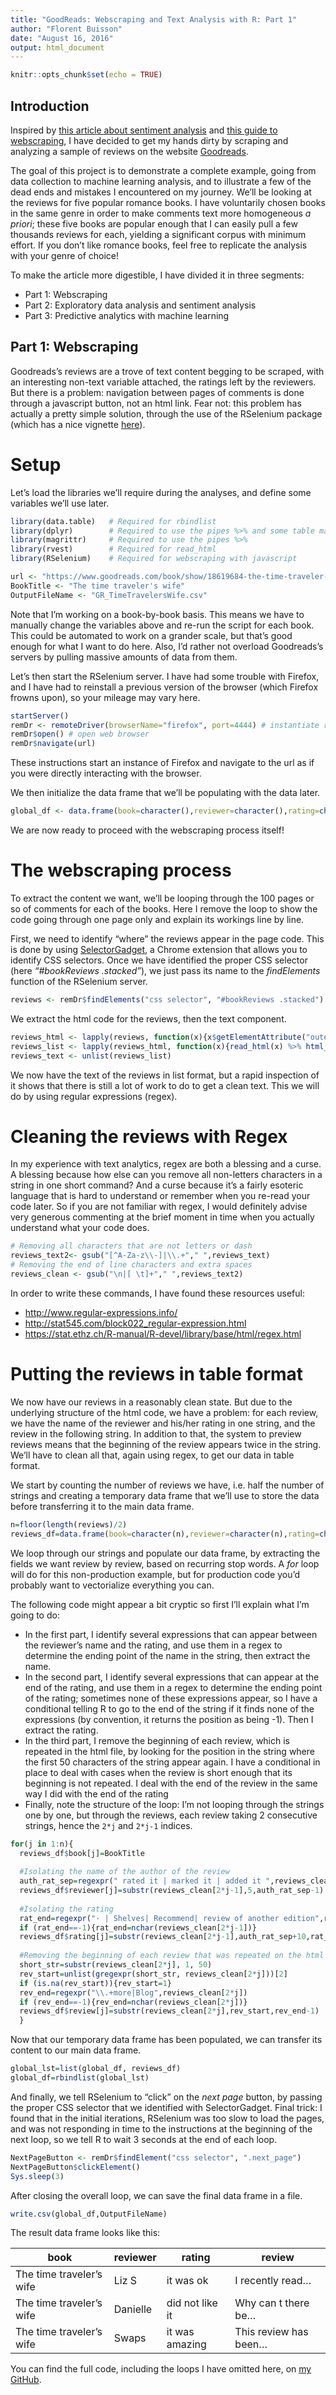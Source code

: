 ```yaml
---
title: "GoodReads: Webscraping and Text Analysis with R: Part 1"
author: "Florent Buisson"
date: "August 16, 2016"
output: html_document
---
```


```r
knitr::opts_chunk$set(echo = TRUE)
```

## Introduction

Inspired by [this article about sentiment analysis](http://varianceexplained.org/r/yelp-sentiment/) and [this guide to webscraping](http://zevross.com/blog/2015/05/19/scrape-website-data-with-the-new-r-package-rvest/), I have decided to get my hands dirty by scraping and analyzing a sample of reviews on the website [Goodreads](goodreads.com).


The goal of this project is to demonstrate a complete example, going from data collection to machine learning analysis, and to illustrate a few of the dead ends and mistakes I encountered on my journey. We'll be looking at the reviews for five popular romance books. I have voluntarily chosen books in the same genre in order to make comments text more homogeneous *a priori*; these five books are popular enough that I can easily pull a few thousands reviews for each, yielding a significant corpus with minimum effort. If you don't like romance books, feel free to replicate the analysis with your genre of choice!


To make the article more digestible, I have divided it in three segments:

* Part 1: Webscraping
* Part 2: Exploratory data analysis and sentiment analysis
* Part 3: Predictive analytics with machine learning


## Part 1: Webscraping

Goodreads's reviews are a trove of text content begging to be scraped, with an interesting non-text variable attached, the ratings left by the reviewers. But there is a problem: navigation between pages of comments is done through a javascript button, not an html link. Fear not: this problem has actually a pretty simple solution, through the use of the RSelenium package (which has a nice vignette [here](https://cran.r-project.org/web/packages/RSelenium/vignettes/RSelenium-basics.html)). 

# Setup

Let's load the libraries we'll require during the analyses, and define some variables we'll use later.

```r
library(data.table)   # Required for rbindlist
library(dplyr)        # Required to use the pipes %>% and some table manipulation commands
library(magrittr)     # Required to use the pipes %>%
library(rvest)        # Required for read_html
library(RSelenium)    # Required for webscraping with javascript

url <- "https://www.goodreads.com/book/show/18619684-the-time-traveler-s-wife#other_reviews"
BookTitle <- "The time traveler's wife"
OutputFileName <- "GR_TimeTravelersWife.csv"
```

Note that I'm working on a book-by-book basis. This means we have to manually change the variables above and re-run the script for each book. This could be automated to work on a grander scale, but that's good enough for what I want to do here. Also, I'd rather not overload Goodreads's servers by pulling massive amounts of data from them. 

Let's then start the RSelenium server. I have had some trouble with Firefox, and I have had to reinstall a previous version of the browser (which Firefox frowns upon), so your mileage may vary here. 

```r
startServer()
remDr <- remoteDriver(browserName="firefox", port=4444) # instantiate remote driver to connect to Selenium Server
remDr$open() # open web browser
remDr$navigate(url)

```

These instructions start an instance of Firefox and navigate to the url as if you were directly interacting with the browser. 

We then initialize the data frame that we'll be populating with the data later.

```r
global_df <- data.frame(book=character(),reviewer=character(),rating=character(),review=character(), stringsAsFactors = F)
```

We are now ready to proceed with the webscraping process itself!

# The webscraping process

To extract the content we want, we'll be looping through the 100 pages or so of comments for each of the books. Here I remove the loop to show the code going through one page only and explain its workings line by line. 

First, we need to identify "where" the reviews appear in the page code. This is done by using [SelectorGadget](http://selectorgadget.com/), a Chrome extension that allows you to identify CSS selectors. Once we have identified the proper CSS selector (here *"#bookReviews .stacked"*), we just pass its name to the *findElements* function of the RSelenium server. 

```r
reviews <- remDr$findElements("css selector", "#bookReviews .stacked")
```

We extract the html code for the reviews, then the text component. 

```r
reviews_html <- lapply(reviews, function(x){x$getElementAttribute("outerHTML")[[1]]})
reviews_list <- lapply(reviews_html, function(x){read_html(x) %>% html_text()} )
reviews_text <- unlist(reviews_list)
```

We now have the text of the reviews in list format, but a rapid inspection of it shows that there is still a lot of work to do to get a clean text. This we will do by using regular expressions (regex).

# Cleaning the reviews with Regex

In my experience with text analytics, regex are both a blessing and a curse. A blessing because how else can you remove all non-letters characters in a string in one short command? And a curse because it's a fairly esoteric language that is hard to understand or remember when you re-read your code later. So if you are not familiar with regex, I would definitely advise very generous commenting at the brief moment in time when you actually understand what your code does. 

```r
# Removing all characters that are not letters or dash
reviews_text2<- gsub("[^A-Za-z\\-]|\\.+"," ",reviews_text)
# Removing the end of line characters and extra spaces
reviews_clean <- gsub("\n|[ \t]+"," ",reviews_text2)  
```

In order to write these commands, I have found these resources useful:

* [http://www.regular-expressions.info/](http://www.regular-expressions.info/)
* [http://stat545.com/block022_regular-expression.html](http://stat545.com/block022_regular-expression.html)
* [https://stat.ethz.ch/R-manual/R-devel/library/base/html/regex.html](https://stat.ethz.ch/R-manual/R-devel/library/base/html/regex.html)

# Putting the reviews in table format

We now have our reviews in a reasonably clean state. But due to the underlying structure of the html code, we have a problem: for each review, we have the name of the reviewer and his/her rating in one string, and the review in the following string. In addition to that, the system to preview reviews means that the beginning of the review appears twice in the string. We'll have to clean all that, again using regex, to get our data in table format.

We start by counting the number of reviews we have, i.e. half the number of strings and creating a temporary data frame that we'll use to store the data before transferring it to the main data frame. 

```r
n=floor(length(reviews)/2)
reviews_df=data.frame(book=character(n),reviewer=character(n),rating=character(n),review=character(n), stringsAsFactors = F)
```

We loop through our strings and populate our data frame, by extracting the fields we want review by review, based on recurring stop words. A *for* loop will do for this non-production example, but for production code you'd probably want to vectorialize everything you can. 

The following code might appear a bit cryptic so first I'll explain what I'm going to do:

* In the first part, I identify several expressions that can appear between the reviewer's name and the rating, and use them in a regex to determine the ending point of the name in the string, then extract the name.
* In the second part, I identify several expressions that can appear at the end of the rating, and use them in a regex to determine the ending point of the rating; sometimes none of these expressions appear, so I have a conditional telling R to go to the end of the string if it finds none of the expressions (by convention, it returns the position as being -1). Then I extract the rating.
* In the third part, I remove the beginning of each review, which is repeated in the html file, by looking for the position in the string where the first 50 characters of the string appear again. I have a conditional in place to deal with cases when the review is short enough that its beginning is not repeated. I deal with the end of the review in the same way I did with the end of the rating
* Finally, note the structure of the loop: I'm not looping through the strings one by one, but through the reviews, each review taking 2 consecutive strings, hence the `2*j` and `2*j-1` indices. 

```r
for(j in 1:n){
  reviews_df$book[j]=BookTitle
    
  #Isolating the name of the author of the review
  auth_rat_sep=regexpr(" rated it | marked it | added it ",reviews_clean[2*j-1]) 
  reviews_df$reviewer[j]=substr(reviews_clean[2*j-1],5,auth_rat_sep-1)
    
  #Isolating the rating
  rat_end=regexpr("· | Shelves| Recommend| review of another edition",reviews_clean[2*j-1])
  if (rat_end==-1){rat_end=nchar(reviews_clean[2*j-1])}
  reviews_df$rating[j]=substr(reviews_clean[2*j-1],auth_rat_sep+10,rat_end-1)
    
  #Removing the beginning of each review that was repeated on the html file
  short_str=substr(reviews_clean[2*j], 1, 50)
  rev_start=unlist(gregexpr(short_str, reviews_clean[2*j]))[2]
  if (is.na(rev_start)){rev_start=1}
  rev_end=regexpr("\\.+more|Blog",reviews_clean[2*j])
  if (rev_end==-1){rev_end=nchar(reviews_clean[2*j])}
  reviews_df$review[j]=substr(reviews_clean[2*j],rev_start,rev_end-1)
  }
```

Now that our temporary data frame has been populated, we can transfer its content to our main data frame.

```r
global_lst=list(global_df, reviews_df)
global_df=rbindlist(global_lst)
```

And finally, we tell RSelenium to "click" on the *next page* button, by passing the proper CSS selector that we identified with SelectorGadget. Final trick: I found that in the initial iterations, RSelenium was too slow to load the pages, and was not responding in time to the instructions at the beginning of the next loop, so we tell R to wait 3 seconds at the end of each loop. 

```r
NextPageButton <- remDr$findElement("css selector", ".next_page")
NextPageButton$clickElement()
Sys.sleep(3)
```

After closing the overall loop, we can save the final data frame in a file.
```r
write.csv(global_df,OutputFileName)
```

The result data frame looks like this:

|book                     | reviewer | rating          | review                 |
|-------------------------|----------|-----------------|------------------------|
|The time traveler's wife | Liz S    | it was ok       | I recently read...     |
|The time traveler's wife | Danielle | did not like it | Why can t there be...  |
|The time traveler's wife | Swaps    | it was amazing  | This review has been...|

You can find the full code, including the loops I have omitted here, on [my GitHub](https://github.com/BuissonFlorent/GoodReads_TextMining).

